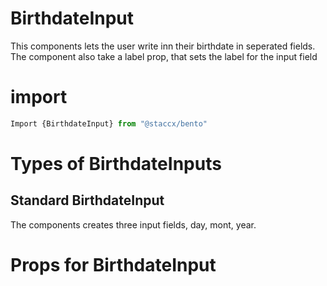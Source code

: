 
<Meta title="Components|Forms/Input/BirthdateInput" component={BirthdateInput}/>


# BirthdateInput
This components lets the user write inn their birthdate in seperated fields. The component also take a label prop, that sets
the label for the input field


# import

```javascript
Import {BirthdateInput} from "@staccx/bento"
```

# Types of BirthdateInputs


## Standard BirthdateInput
The components creates three input fields, day, mont, year. 


<Preview>
  <Story name="Standard">
   <BirthdateInput label={"BirthdateInput"} id="9852145" />
  </Story>
</Preview>





# Props for BirthdateInput
<Props of={BirthdateInput} />
